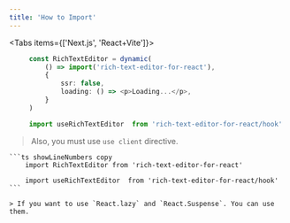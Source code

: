 ```yaml
---
title: 'How to Import'
---
```


 

<Tabs items={['Next.js', 'React+Vite']}>


  <Tab>

   ```ts showLineNumbers copy
        const RichTextEditor = dynamic(
            () => import('rich-text-editor-for-react'),
            {
                ssr: false,
                loading: () => <p>Loading...</p>,
            }
        )

        import useRichTextEditor  from 'rich-text-editor-for-react/hook'
   ```

   > Also, you must use `use client` directive.

  </Tab>



  <Tab>

    ```ts showLineNumbers copy
        import RichTextEditor from 'rich-text-editor-for-react'
        
        import useRichTextEditor  from 'rich-text-editor-for-react/hook'
    ```

    > If you want to use `React.lazy` and `React.Suspense`. You can use them.

  </Tab>

    

</Tabs>

